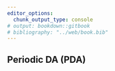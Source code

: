 ```yaml
---
editor_options:
  chunk_output_type: console
# output: bookdown::gitbook
# bibliography: "../web/book.bib"
---
```


## Periodic DA (PDA) {#DA-P}

